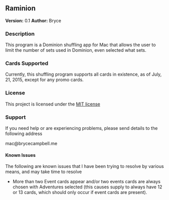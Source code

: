 ==Raminion==

<span style="font-weight:bold">Version:</span> 0.1
<span style="font-weight:bold">Author:</span> Bryce

===Description===

This program is a Dominion shuffling app for Mac that allows the user to limit the number of sets used in Dominion, even selected what sets.

===Cards Supported===

Currently, this shuffling program supports all cards in existence, as of July, 21, 2015, except for any promo cards.

===License===

This project is licensed under the <a href="http://opensource.org/licenses/MIT">MIT license</a>

===Support===

If you need help or are experiencing problems, please send details to the following address

mac@brycecampbell.me


====Known Issues====

The following are known issues that I have been trying to resolve by various means, and may take time to resolve
<ul>
<li>More than two Event cards appear and/or two events cards are always chosen with Adventures selected (this causes supply to always have 12 or 13 cards, which should only occur if event cards are present).</li>
</ul>
